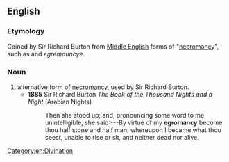 ==English==

===Etymology===
Coined by Sir Richard Burton from [[Middle English]] forms of "[[necromancy]]", such as {{m|enm|egremauncey}} and ''egremauncye''.

===Noun===
{{en-noun|-}}

# alternative form of [[necromancy]], used by Sir Richard Burton.
#* '''1885''' Sir Richard Burton ''The Book of the Thousand Nights and a Night'' (Arabian Nights)
#*: Then she stood up; and, pronouncing some word to me unintelligible, she said:---By virtue of my '''egromancy''' become thou half stone and half man; whereupon I became what thou seest, unable to rise or sit, and neither dead nor alive.

[[Category:en:Divination]]